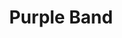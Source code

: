 ---
title: "Purple Band"
meta_title: "Purple Band craft"
description: "Craft de Purple Band"
rank: "e"
draft: false
name: "Purple Band"
recipe_img: "https://wiki.pokexgames.com/images/c/c0/Purple_Band.png"
level: 2
craft_time: 120
result: 1
value_npc: 1
ingredients:
  - name: "Pot of Moss Bug"
    quantity: 30
    item_img: "https://wiki.pokexgames.com/images/0/05/PotOfMossBug.png"
    value_npc: 1
  - name: "Bug Gosme"
    quantity: 150
    item_img: "https://wiki.pokexgames.com/images/e/e8/Bug_Gosme.png"
    value_npc: 1
  - name: "Style Point"
    quantity: 200
    item_img: "https://wiki.pokexgames.com/images/e/e0/Style_point.png"
    value_npc: 1
---